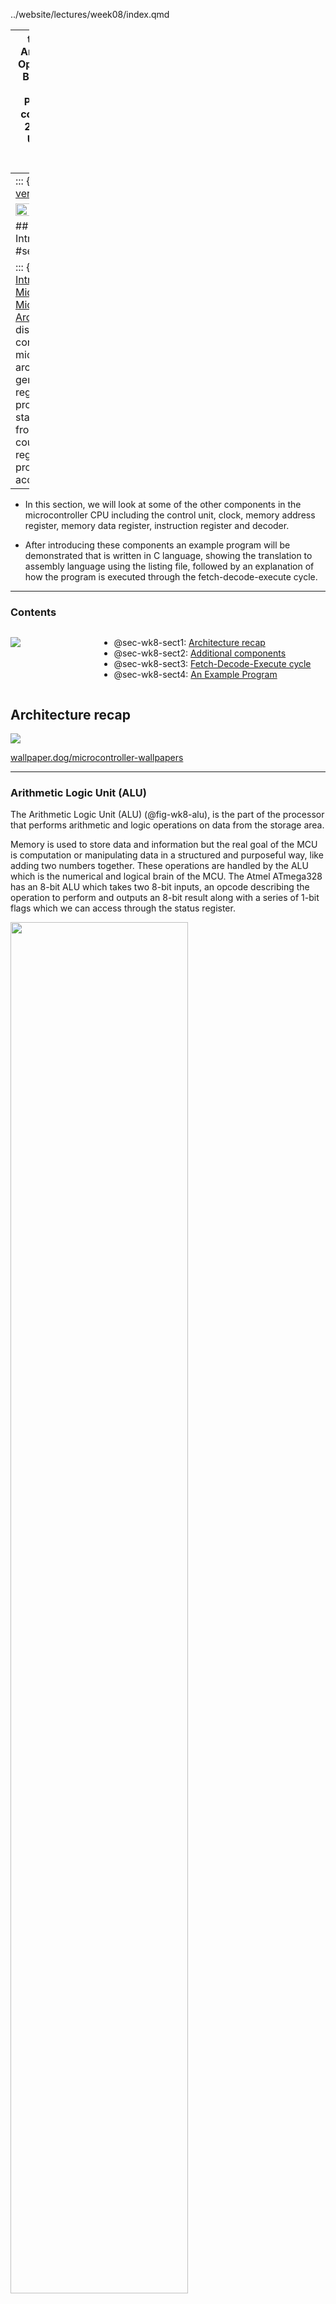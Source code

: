 ../website/lectures/week08/index.qmd

---
title: Microcontroller Architecture – Program Operation
author: 
  name: Ben Clifford
  affiliation: Welsh Centre for Printing and Coatings
copyright: Copyright &copy; 2021-2025 Swansea University. All rights reserved.
date: 11/19/2025
---
::: {.notes}
[Presentation version](/slides/lecture09.html) of these [notes](#sec-week08-intro).
:::

![](pictures/week08_chapter_heading.png){width="100%" fig-alt="lecture cover image showing architecture, some gates and an Arduino nano board"}

## Introduction{.unnumbered #sec-wk8-intro}

::: {.incremental}
- In [Introduction to Microcontrollers and Microcontroller Architecture](/lectures/week02), we discussed  some of the core components of a microcontroller's architecture including the general purpose registers, status register, program counter and stack pointers. 
- Aside from the program counter, these are registers which the programmer can directly access and manipulate. 
:::

---

- In this section, we will look at some of the other components in the microcontroller CPU including the control unit, clock, memory address register, memory data register, instruction register and decoder. 

::: {.fragment}
- After introducing these components an example program will be demonstrated that is written in C language, showing the translation to assembly language using the listing file, followed by an explanation of how the program is executed through the fetch-decode-execute cycle.
:::

--- 

### Contents{.unnumbered}

:::: {.columns}

::: {.column width="25%"}

![](pictures/week08_contents_image.png){fig-alt="Decorative image used as a slide background."}

:::

::: {.column width="75%"}

* @sec-wk8-sect1: [Architecture recap](#sec-wk8-sect1)
* @sec-wk8-sect2: [Additional components](#sec-wk8-sect2)
* @sec-wk8-sect3: [Fetch-Decode-Execute cycle](#sec-wk8-sect3)
* @sec-wk8-sect4: [An Example Program](#sec-wk8-sect4)

:::

::::

::: {.center}
## Architecture recap{#sec-wk8-sect1 background-image="pictures/week08_wallpaper.png"}
:::

::: {.notes}
![](pictures/week08_wallpaper.png){fig-alt="mage of a microcontroller used as chapter headings in slide show."}

[wallpaper.dog/microcontroller-wallpapers](https://wallpaper.dog/microcontroller-wallpapers)
:::

---

### Arithmetic Logic Unit (ALU)

::: {.notes}

The Arithmetic Logic Unit (ALU) (@fig-wk8-alu), is the part of the processor that performs arithmetic and logic operations on data from the storage area.

Memory is used to store data and information but the real goal of the MCU is computation or manipulating data in a structured and purposeful way, like adding two numbers together. These operations are handled by the ALU which is the numerical and logical brain of the MCU. The Atmel ATmega328 has an 8-bit ALU which takes two 8-bit inputs, an opcode describing the operation to perform and outputs an 8-bit result along with a series of 1-bit flags which we can access through the status register.

:::

::: {#fig-wk8-alu} 
![](pictures/alu.png){fig-alt="The arithmetic logic unit (ALU)." width="75%"}

The arithmetic logic unit (ALU)
:::

::: {.notes}

First, data are read from storage into the ALU’s data input ports. Once inside the ALU, they’re modified by means of an arithmetic or logic operation (`ADD`, `SUB`, `AND`, `OR` ...), and then they’re written back to storage via the ALU’s output port.

Depending on the result of the computation, certain flags in the status register will be set or unset.

To illustrate this, here is the reference manual entry for the **add without carry** operator (`ADD`)

![](pictures/add_op.png){fig-alt="Add without carry operator."}

:::

---

### The CPU Core

::: {.notes}
The CPU core of the Atmel ATmega328 microcontroller is illustrated in @fig-wk8-cpu_core.
:::

::: {#fig-wk8-cpu_core} 
![](pictures/cpu_core.png){fig-alt="The CPU core with program counter, status and control register, general registers, and ALU highlighted."}

The CPU core with program counter, status and control register, general registers, and ALU highlighted.
:::

::: {.notes}
The CPU core of the Atmel ATmega328 microcontroller with *program counter*, *status and control register*, *32 general registers*, and *ALU* highlighted.

The highlighted components are:

**General Purpose Registers** – 32 8-bit wide registers which are used by the CPU to hold operands and immediate results of arithmetic and logic operations.

**Program Counter** – a 14-bit wide register that stores the address of the next instruction or operand to be fetched.

**Stack Pointer** – 2 8-bit wide registers that stores the address of the last item in the stack.

**Status and Control Register** – an 8-bit wide register that contains information about the state of the processor based on the execution of the last instruction[^sr_control_bits].

[^sr_control_bits]: The status and control register also contains bits that can change the operation of the microcontroller. For example the *global interrupt enable* bit is set if interrupts have been enabled. Interrupts will be discussed in EG-252 next year.

::: {.callout-note}
* The stack is an area in SRAM where data/information/MCU state can be temporarily pushed on and popped off - the stack pointer holds the memory address of the top of the stack.

* The program counter holds the address of the next address to be executed.

* The general purpose registers are located at the bottom of the data space so can be accessed directly by the ALU. Lower spec microcontrollers/CPUs may only have a single register which is referred to as an accumulator.
:::

:::

::: {.center}
## Additional components{#sec-wk8-sect2 background-image="pictures/week08_wallpaper.png"}
:::

::: {.notes}
![](pictures/week08_wallpaper.png){fig-alt="Image of a microcontroller used as chapter headings in slide show."}

[wallpaper.dog/microcontroller-wallpapers](https://wallpaper.dog/microcontroller-wallpapers)
:::

---

### Simplified block diagram of the microcontroller core

::: {.notes}
For this section we will used the simplified block diagram shown in @fig-wk8-simplified_bd to represent the microcontroller core. This shows the parts that we have already seen as well as the new ones, highlighted, that we will discuss in the following.
:::

::: {#fig-wk8-simplified_bd} 
![](pictures/simple_bd.png)

Simplified block diagram showing the major components of a microcontroller
:::

---

### Block 1: Clock

The clock generates a signal that oscillates between a high and a low state and acts like a metronome which coordinates/synchronizes the actions of the different microcontroller elements.

::: {.notes}

The clock signal typically takes the form of a square wave with a 50% duty cycle[^duty_cycle] and a fixed frequency see @fig-wk8-clk.

:::

[^duty_cycle]: The duty cycle is $\mu=T_\mathrm{on}/\left(T_\mathrm{on}+T_\mathrm{off}\right)$ and $\mu = 0.5$ (50%) if $T_\mathrm{on}=T_\mathrm{off}$. That is for half of a cycle (i.e. for $T_\mathrm{on}$s) it is in a high state and for the other half of the cycle (for $T_\mathrm{off}$s) it is in a low state. 

::: {.fragment}

::: {#fig-wk8-clk} 
![](pictures/clock.png){fig-alt="A typical clock signal. The frequency is 1/T."}

A typical clock signal. The frequency is $f=0.5/T_\mathrm{on}$ if $\mu = 0.5$.
:::

:::

::: {.notes}

In older microcontrollers the clock signal was generated by an external circuit, but modern microcontrollers typically come with an external crystal as well as an internal oscillator.

At every cycle of the clock, a step of the *fetch-decode-execute* cycle is performed.

The ATmega328 is shipped with an internal RC oscillator with a frequency of 8MHz and the Arduino nano board includes a 16MHz *external* crystal which is typically set to be the default clock[^execution_speed].

:::

[^execution_speed]: If the frequency is $x$MHz, then the microcontroller can execute $x$ million instructions a second and each instruction takes 1/x microseconds to execute. Therefore, for the ATmega328 with internal clock the execution speed is 0.125$\mu$s per instruction. For the ATmega328 on the Arduino nano it is half this.

---

#### Internal Clock

::: {.notes}
Internal clocks are made from RC oscillators.

Limited manufacturing abilities mean that there are large differences between individual microcontrollers. These differences are typically $\pm 10\%$, but clocks can usually be tuned to $\pm 0.5\%$.
 
**Advantages**

- Cheaper
- Leaves pins that are used for the external clock source, e.g. see atmel_clk_pins`, available for other functions such as I/O
- Simplifies PCB design and routing for high frequency traces.
:::

::: {#fig-wk8-atmel-clk-pins} 
![](pictures/atmel_clk.png){fig-alt="Pins reserved for an external clock signal on the Atmel ATmega328 microcontroller."}

Pins reserved for an external clock signal on the Atmel ATmega328 microcontroller.
:::

---

#### External clock

::: {.notes}
Many components inside the microcontroller will use a scaled version of the clock signal (recall the ADC) and so high clock accuracy is not needed. However, for other applications, such as communication based applications like the CAN bus, USB and Ethernet, high frequency and accurate clock signals are required. 

For these applications, external ceramic resonators or crystals have a much higher accuracy when it comes to frequency as well as stability. 
:::

::: {#fig-wk8-crystal-clk} 
![](pictures/crystal_clk.png){fig-alt="Images of the crystal oscillators used with microcontrollers."}

Examples of the crystal oscillators used with microcontrollers. a) The circuit symbol for a crystal; b) A 16Mhz crystal packaged as a component; c) the external crystal provided with the ATmega328 chip on the Arduino nano board.
:::

---

#### The Atmel ATmega328 clock

::: {.notes}
A block diagram of the clock circuity is given in @fig-wk8-atmel328-clk. This is a complex diagram and the details are not too important. What is important is to note is how the clock signal is distributed to all the major subsystems. This is to ensure that all the internal operations that the microcontrollers are carried out in lock-step with the clock signal and in synchronization with each other. The clock sources are shown at the bottom of the diagram and the major blocks which use the clock are at the top. The blocks in the centre of the diagram are concerned with the functions needed to monitor the status of the microcontroller. 
:::

::: {#fig-wk8-atmel328-clk} 
![](pictures/atmel328_clk.png){fig-alt="Clock distribution of the ATmega328."}

Clock distribution of the ATmega328 (Reproduced from Figure 8.1 of the Atmel ATmega328 data sheet).
:::

---

The **CKSEL3..0** are special memory locations in flash memory ("fuses") that are used to set the clock sources as shown in Table 9.1 of the data sheet reproduced below.

![](pictures/clksel.png){fig-alt="Reproduction of table 9.1 of the Atmel ATmega328 data sheet."}

---

#### Programmer's registers for clock control

There are two registers accessible to the programmer with respect to the clock. These are

::: {.incremental}
- **`OSCCAL` - Oscillation Calibration Register** used to trim the calibrated internal RC oscillator to remove process variations from the oscillator frequency.y
- **`CLKPR` – Clock Prescale Register** whose bits define the division factor between the selected clock source and the internal system clock. These bits can be set at run-time to vary the clock frequency to suit the application requirements.
:::

---

### Block 2: Control Unit

::: {.notes}
The **control unit** coordinates all activities and sends signals through the control bus to all elements of the microcontroller, including the ALU, memory, and input/output, instructing them how to respond to the instructions from the program code it has just read and interpreted from the memory unit.
:::

::: {.fragment}

The control unit is responsible for

:::

::: {.incremental}
- Coordinating and controlling activities of the CPU;
- Managing data flow between other components and the CPU;
- Acknowledging and accepting the next instruction; and
- Storing the resulting data back into a memory unit.
:::

---

### Block 3: Memory Address Register (MAR)

During operation the address in the program counter is loaded into the **Memory Address Register** and a request is sent onto the address bus to retrieve the data stored at that memory location.

---

### Block 4: Memory Data Register (MDR)

The data at a particular memory location is loaded from the data bus into the **Memory Data Register** before being passed to the **instruction register** or being operated on.

---

### Block 5: Instruction Register (IR)

After fetching an instruction from program memory, the microcontroller stores it in the **instruction register**.

---

### Block 6: Instruction Decoder (ID)

::: {.incremental}
- The **instruction decoder** decodes the instruction opcode from the **instruction register** and generates appropriate control signals to execute the instruction.
- It contains a lookup table featuring a mapping of all binary instructions in the microcontroller's instruction set architecture.
- Once an instruction arrives at the instruction register it is passed to the decoder. Once decoded the output is passed to the control unit to select the correct hardware for the operation or to get the next word of data from memory.
:::

::: {.notes}
A summary of some example operations taken from section 5 of the AVR Instruction Set Manual [@avr_instruction_set] are given in @tbl-wk8-table1 in the notes.

The interested reader will find full details at the manual reference quoted in the table.

|  16 Bit Opcode | Operation | Usage | Syntax | Program Counter (PC) | Manual reference |
|:---------------|:----------|:------|:-------|:---------------------|:-----------------|
|  0001 11rd dddd rrrr | Add with carry (`ADC`) | Rd <- Rd + Rr + C[^carry_flag] | `ADD Rd, Rr` | PC <- PC + 1 | 5.1 |
|  0000 11rd dddd rrrr | Add without carry (`ADD`) | Rd <- Rd + Rr | `ADD Rd, Rr` | PC <- PC + 1 | 5.2 |
|  1001 0110 KKdd KKKK | Add Immedidate to Word (`ADIW`) | R[d+1]:Rd <- R[d+1]:Rd + K | `ADIW Rd+1:Rd,K` | PC <- PC + 1 | 5.3 |
|  0010 00rd dddd rrrr | Logical AND (`AND`) | Rd <- Rd & Rr | `AND Rd, Rr` | PC <- PC + 1 | 5.4 |
|  0111 KKKK dddd KKKK | Logical AND with Immediate (`ANDI`) | Rd <- Rd & K | `ANDI Rd, K` | PC <- PC + 1 | 5.5 |
|  1001 010d dddd 0101 | Arithmetic Shift Right (`ASR`) | ![ASR Operation](pictures/asr.png) | `ASR Rd` | PC <- PC + 1 | 5.6  |
|  1001 0100 1sss 1000 | Bit Clear in SREG (`BCLR`) | SREG(s) <- 0 | `BCLR s` | PC <- PC + 1 | 5.7 |
: Some examples of instruction decoding {#tbl-wk8-table1} 

[^carry_flag]: The carry flag C comes from the status register.
:::

---

### Busses

::: {.notes}
Inside the microcontroller, components communicate with each other using sets of parallel connectors known as buses. The processor is connected to the main memory by three separate buses as illustrated in @fig-wk8-busses. 
:::

::: {#fig-wk8-busses} 
![](pictures/mc_busses.png){fig-alt="The three busses in the ATmega328 microntroller."}

The three busses in the ATmega328 microntroller.
:::

::: {.notes}
The three buses are:

- **Address bus**: a unidirectional bus from the processor to the memory or an I/O controller that carries the location of the data to be read from or written to. 
- **Data bus**: a bi-directional pathway that carries data or instructions between processor components. The width of data bus is key in determining the overall computer performance. The AVR CPU data bus is 8-bits wide but the word size is 16-bits meaning the data bus has to use two cloxk cycles to fetch each byte of a word from the main memory.
- **Control bus**: is a bi-directional pathway that carries command, timing and specific status information among components. Examples of control information include:
  - Read/write from/to memory
  - Read/write from/to I/O port
  - Request access to the data bus
  - Grant access to the data bus
  - Sync clock
  - Reset
:::

::: {.center}
## Fetch-Decode-Execute cycle{#sec-wk8-sect3 background-image="pictures/week08_wallpaper.png"}
:::

::: {.notes}
![](pictures/week08_wallpaper.png){fig-alt="Image of a microcontroller used as chapter headings in slide show."}

[wallpaper.dog/microcontroller-wallpapers](https://wallpaper.dog/microcontroller-wallpapers)
:::

---

### Recap: Program Instructions{#sec-wk8-add-code}

::: {.notes}
The microcontroller program consists of a sequence of instructions, each consisting of an opcode (`LDI`, `ADD`, `OUT`, etc…) defining the operation to be carried out and an operand containing the data or location of the data which the instruction is to operate on.
:::

::: {.fragment}

**High level language**

```c
myVariable = 121 + 103;
```

:::

::: {.fragment}

![](pictures/arrow.png){fig-qlt="Arrow pointing downwards"}

**Low Level Language**

```asm
LDI r16, 0b01111001
LDI r17, 0b01100111
ADD r16, r17
STS 0xFF00, r16
```

:::

::: {.fragment}

![](pictures/arrow.png){fig-qlt="Arrow pointing downwards"}

**Machine Code**

```
1110011100001001
1110011000010111
0000111100000001
1001001100000000
1111111100000000
```
:::

---

### Fetch-Decode-Execute Cycle

Each instruction is carried out by a sequence of operations, known as the **fetch-decode-execute cycle** illustrated as a flow chart in @fig-wk8-fetch-decode-execute-cycle.

---

#### Flowchart of fetch-decode-execute cycle
::: {#fig-wk8-fetch-decode-execute-cycle}
![](pictures/fetch_decode_execute_cycle.png){width="50%" fig-alt="A flow chart illustrating the fetch-decode-execute cycle."}

A flow chart illustrating the fetch-decode-execute cycle
:::

::: {.notes}

The fetch-decode-execute cycle follows the following steps

:::

---

#### Fetch
::: {.incremental}
- **Fetch** the operator code from memory via the data bus and store it in the instruction register. 

::: {.notes}
This occurs by placing an address on the address bus and then reading the instruction at this address from the data bus.
:::

- The address of the instruction to be fetched is stored in the program counter which is then loaded into the **Memory Address Register** and a request is sent onto the address bus.
- The program counter is then incremented to point to the next sequential memory address.
- The contents of the memory location are then transferred through the data bus to the **Memory Data Register** and then into the **instruction register** before passing to the decoder.
:::

---

#### Decode

- **Decode** the operator code within the instruction decoder and determine the nature of the operation specified (load immediately, load a byte from memory, load a word from memory). Fetch further data using the address and data busses as necessary based on the instruction decoded.

---

#### Execute
- **Execute** the instruction on the necessary operands.

---

#### Continue
- The fetch-decode-execute is now complete and starts again for the next code memory location indicated by the program counter.

---

### Fetch-Decode-Execute cycle algorithm

The process is illustrated as an algorithm below

::: {.fragment}
Step 1: 
```
MAR <- (PC)
```
::: {.notes}
The address in the program counter (PC) is transferred to the memory address register (MAR).
:::
:::

::: {.fragment}
Step 2:
```
(PC) <- (PC) + 1
```
::: {.notes}
The program counter is incremented to point to the next instruction.
:::
:::

::: {.fragment}
Step 3: 
```
MDR <- (MAR)
```
::: {.notes}
The contents of the location specified by the memory address register (MAR) are transferred to the memory data register (MDR).
:::
:::

::: {.fragment}
Step 4: 
```
IR <- (MDR)
```
::: {.notes}
The contents of the memory data register (MDR) are loaded to the instruction register (IR) and then decoded.
:::
:::

---

::: {.center}
## An Example Program{#sec-wk8-sect4 background-image="pictures/week08_wallpaper.png"}
:::

::: {.notes}
[](pictures/week08_wallpaper.png){fig-alt="Image of a microcontroller used as chapter headings in slide show."}

[wallpaper.dog/microcontroller-wallpapers](https://wallpaper.dog/microcontroller-wallpapers)
:::

---

### Recall the digital I/O program…

```.c
#include <stdint.h>

//I/O and ADC Register definitions taken from datasheet
#define	PORTD (*(volatile uint8_t *)(0x2B))
#define DDRD (*(volatile uint8_t *)(0x2A))
#define PIND (*(volatile uint8_t *)(0x29))

#define PORTB (*(volatile uint8_t *)(0x25))
#define DDRB (*(volatile uint8_t *)(0x24))
#define PINB (*(volatile uint8_t *)(0x23))

int main(void)
{
	//Set Data Direction Registers
	DDRD = DDRD & 0b11110011; //setup bits 2 and 3 of port D as inputs
	DDRB = DDRB | 0b00000011; //setup bits 0 and 1 of port B as outputs

	PORTB = PORTB & 0b11111100; //both pins B0 (D8) and B1 (D9) start low
	
	PORTD = PORTD | 0b00001100; // Enable the pull up resistor for bits 2 and 3 of port D
	
	for(;;)
	{
		if((PIND & 0b00000100) == 0)
		{
			PORTB = PORTB | 0b00000001; //sets port B, bit 0 to logic 1/high, switches the LED connected to D8 on
		}
		else if ((PIND & 0b00001000) == 0)
		{
			PORTB = PORTB | 0b00000010; //sets port B, bit 1 to logic 1/high, switches the LED connected to D9 on
		}
		else
		{
			PORTB = PORTB & 0b11111100; //sets bits 0-5 of port B to logic 0/low, switches off both the LED's
		}
	}
	
}
```

Code: [main.c](https://gist.github.com/cpjobling/07585093f8eafe69a4eeff1186110883)

---

### Listing File

::: {.notes}
This is the listing file (refer to @lst-wk8-assembly) generated by the assembler which shows each line of C code and what it has been translated to in assembly language along with the memory address the instruction will be stored at[^wk8_note].

[^wk8_note]: This file is not completely accurate as the assembler used has assumed the memory space is 8-bits wide where as it is actually 16-bits wide. This means each memory address shown should be divided by 2.
:::

```{#lst-wk8-assembly lst-cap="Listing file for example program"}
00000080 <main>:
#define PINB (*(volatile uint8_t *)(0x23))

int main(void)
{
	//Set Data Direction Registers
	DDRD = DDRD & 0b11110011; //setup bits 2 and 3 of port D as inputs
  80:	8a b1       	in	r24, 0x0a	; 10
  82:	83 7f       	andi	r24, 0xF3	; 243
  84:	8a b9       	out	0x0a, r24	; 10
	DDRB = DDRB | 0b00000011; //setup bits 0 and 1 of port B as outputs
  86:	84 b1       	in	r24, 0x04	; 4
  88:	83 60       	ori	r24, 0x03	; 3
  8a:	84 b9       	out	0x04, r24	; 4

	PORTB = PORTB & 0b11111100; //both pins B0 (D8) and B1 (D9) start low
  8c:	85 b1       	in	r24, 0x05	; 5
  8e:	8c 7f       	andi	r24, 0xFC	; 252
  90:	85 b9       	out	0x05, r24	; 5
	
	PORTD = PORTD | 0b00001100; // Enable the pull up resistor for bits 2 and 3 of port D
  92:	8b b1       	in	r24, 0x0b	; 11
  94:	8c 60       	ori	r24, 0x0C	; 12
  96:	8b b9       	out	0x0b, r24	; 11
	
	for(;;)
	{
		if((PIND & 0b00000100) == 0)
  98:	4a 99       	sbic	0x09, 2	; 9
  9a:	02 c0       	rjmp	.+4      	; 0xa0 <main+0x20>
		{
			PORTB = PORTB | 0b00000001; //sets port B, bit 0 to logic 1/high, switches the LED connected to D8 on
  9c:	28 9a       	sbi	0x05, 0	; 5
  9e:	fc cf       	rjmp	.-8      	; 0x98 <main+0x18>
		}
		else if ((PIND & 0b00001000) == 0)
  a0:	4b 99       	sbic	0x09, 3	; 9
  a2:	02 c0       	rjmp	.+4      	; 0xa8 <main+0x28>
		{
			PORTB = PORTB | 0b00000010; //sets port B, bit 1 to logic 1/high, switches the LED connected to D9 on
  a4:	29 9a       	sbi	0x05, 1	; 5
  a6:	f8 cf       	rjmp	.-16     	; 0x98 <main+0x18>
		}
		else
		{
			PORTB = PORTB & 0b11111100; //sets bits 0-5 of port B to logic 0/low, switches off both the LED's
  a8:	85 b1       	in	r24, 0x05	; 5
  aa:	8c 7f       	andi	r24, 0xFC	; 252
  ac:	85 b9       	out	0x05, r24	; 5
  ae:	f4 cf       	rjmp	.-24     	; 0x98 <main+0x18>

000000b0 <_exit>:
  b0:	f8 94       	cli

000000b2 <__stop_program>:
  b2:	ff cf       	rjmp	.-2      	; 0xb2 <__stop_program>
```

---

### Fetch

![](pictures/fetch_example.png){fig-alt="The fetch operation as a video."}

::: {.notes}

**Fetch operation described**

1. The PC is set to $0040.
2. The contents of the PC is copied to the MAR and transferred via the address bus to the memory controller.
3. The value of PC is incremented.
4. The contents of the memory location specified by the MAR are transferred via the data bus to the MDR
5. The contents of the MDR are placed into the IR.

:::

---

### Decode

![](pictures/decode_example.png){fig-alt="The decode operation as a video."}

::: {.notes}

**Decode operation described**

The program instruction at line 40 is b1 8a = 1011 0001 1000 1010.

The most significant 5 bits 10110 correspond to the `IN` opcode [@avr_instruction_set, Section 5.61].

![](pictures/in_opcode.png){fig-alt="Documentation for the IN opcode."}

From the documentation the remaining bits are distributed as per the table below:

| opcode | AA | ddddd | AAAA |
|--------|----|-------|------|
| 10110  | 00 | 11000 | 1010 |


So

AAAAAA = 00 1010 (0x0A) and ddddd = 11000 (24).

Disassembling the instruction gives:
```
in r24, 0x0a
```
which in words is *read I/O register 0x0A into register 24*.
:::

---

### Execute

![](pictures/execute_example.png){fig-alt="The execute operation as a video."}

::: {.notes}

**Execute operation described**

1. MAR set to I/O register $000A (DDRD) and transferred via the address bus to the memory controller.
2. The contents of the memory location specified by the MAR are transferred via the data bus to the MDR.
3. The contents of the MDR are copied to R24
:::

---

### Assembly to Machine Code

::: {.notes}
The assembly/machine code instructions equivalent to the program given in @sec-wk8-add-code is tabulated in @tbl-wk8-table2. Refer also to [Introduction to Assembly Language](/lectures/week07/index.html#wk7-assembler).
:::

| Assembler | Machine Code | Documentation |
|:----------|:-------------|:--------------|
|  `ldi r16, 0b01111001` | 1110 0111 0000 1001 | ![LDI - Load immediate documentation](pictures/ldi_opcode.png) |
|  `ldi r17, 0b01100111` | 1110 0110 0001 0111 | See cell above |
|  `add r16, r17` | 0000 1111 0000 0001 | ![ADD - Add without carry](pictures/add_opcode.png) |
|  `sts 0xFF00, r16` | 1001 0011 0000 0000 1111 1111 0000 0000 | ![STS - Store direct to data space](pictures/sts_opcode.png) |
: Assembly to machine code {#tbl-wk8-table2}

---

## Summary{.unnumbered}

In this section we have:

::: {.incremental}
- Recapped the core components of the AVR CPU including the ALU, general purpose registers, program counter, stack pointer and status register as well as their function in the microcontroller.
- Looked at the function of some of the other components within the CPU including the clock, memory address register, memory data register, instruction register and decoder.
- Looked at an example of what happens during program execution through the fetch-decode-execute cycle.
:::

---

### On Canvas{.unnumbered}

This week on the canvas course pages, you will find a [short quiz](https://canvas.swansea.ac.uk/courses/44971/assignments/52902) to test your knowledge on these topics.


---

### Next time{.unnumbered}

* [Addressing Modes](/lectures/week09)
